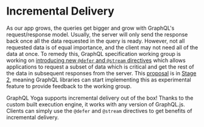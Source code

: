 # Incremental Delivery

As our app grows, the queries get bigger and grow with GraphQL's request/response model. Usually, the server will only send the response back once all the data requested in the query is ready. However, not all requested data is of equal importance, and the client may not need all of the data at once. To remedy this, GraphQL specification working group is working on [introducing new `@defer` and `@stream` directives](https://github.com/graphql/graphql-wg/blob/main/rfcs/DeferStream.md) which allows applications to request a subset of data which is critical and get the rest of the data in subsequent responses from the server. This [proposal](https://github.com/graphql/graphql-spec/pull/742) is in [Stage 2](https://github.com/graphql/graphql-spec/blob/main/CONTRIBUTING.md#stage-2-draft), meaning GraphQL libraries can start implementing this as experimental feature to provide feedback to the working group.

GraphQL Yoga supports incremental delivery out of the box! Thanks to the custom built execution engine, it works with any version of GraphQL.js. Clients can simply use the `@defer` and `@stream` directives to get benefits of incremental delivery.
